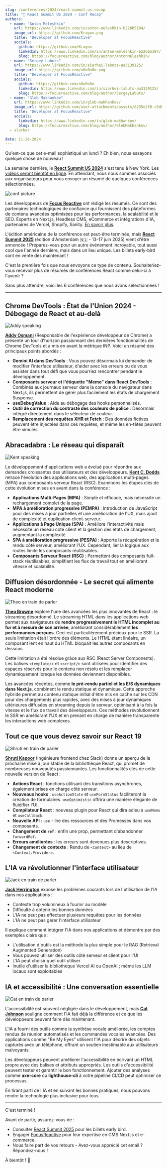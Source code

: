 ```yaml
---
slug: /conferences/2024/react-summit-us-recap
title: "📅 React Summit US 2024 - Conf Recap"
authors:
  - name: "Anton Meleshkin"
    url: https://www.linkedin.com/in/anton-meleshkin-b226b5184/
    image_url: https://github.com/Kragov.png
    title: "Developer at FocusReactive"
    socials:
      github: https://github.com/Kragov
      linkedin: https://www.linkedin.com/in/anton-meleshkin-b226b5184/
      blog: https://focusreactive.com/blog/author/AntonMeleshkin/
  - name: "Sergey Labuts"
    url: https://www.linkedin.com/in/siarhei-labuts-aa3139125/
    image_url: https://github.com/o8o0o8o.png
    title: "Developer at FocusReactive"
    socials:
      github: https://github.com/o8o0o8o
      linkedin: https://www.linkedin.com/in/siarhei-labuts-aa3139125/
      blog: https://focusreactive.com/blog/author/SergeyLabuts/
  - name: "Gleb Makhankov"
    url: https://www.linkedin.com/in/gleb-makhankov/
    image_url: https://github.com/user-attachments/assets/8235e2f0-c5d8-4dd5-89ea-305fb47a8285
    title: "Developer at FocusReactive"
    socials:
      linkedin: https://www.linkedin.com/in/gleb-makhankov/
      blog: https://focusreactive.com/blog/author/GlebMakhankov/
  - slorber

date: 11-26-2024
---
```


Qu'est-ce que cet e-mail sophistiqué un lundi ? Eh bien, nous essayons quelque chose de nouveau !

La semaine dernière, le **[React Summit US 2024](https://reactsummit.us?utm_source=Newsletter&utm_medium=thisweekinreact)** s'est tenu à New York. Les [vidéos seront bientôt en ligne](https://gitnation.com/events/react-summit-us-2024/talks). En attendant, nous nous sommes associés aux organisateurs pour vous envoyer un résumé de quelques conférences sélectionnées.

<!-- truncate -->

![conf picture](/emails/conferences/2024/react-summit-us/conf.jpg)

Les développeurs de **[Focus Reactive](https://focusreactive.com?utm_source=Newsletter&utm_medium=thisweekinreact)** ont rédigé les résumés. Ce sont des partenaires technologiques de confiance qui fournissent des plateformes de contenu avancées optimisées pour les performances, la scalabilité et le SEO. Experts en Next.js, Headless CMS, eCommerce et intégrations d'IA, partenaires de Vercel, Shopify, Sanity. [En savoir plus](https://focusreactive.com?utm_source=Newsletter&utm_medium=thisweekinreact).

L'édition américaine de la conférence est peut-être terminée, mais **[React Summit 2025](https://reactsummit.com?utm_source=Newsletter&utm_medium=thisweekinreact)** (édition d'Amsterdam 🇳🇱 - 13-17 juin 2025) vient d'être annoncée ! Préparez-vous pour un autre événement incroyable, tout aussi cool que l'année dernière, mais dans un lieu unique. Les billets early-bird sont en vente dès maintenant !

C'est la première fois que nous envoyons ce type de contenu. Souhaiteriez-vous recevoir plus de résumés de conférences React comme celui-ci à l'avenir ?

Sans plus attendre, voici les 6 conférences que nous avons sélectionnées !

<SubscribeFormEmbed placement="top" />

---

## Chrome DevTools : État de l'Union 2024 - Débogage de React et au-delà

![Addy speaking](/emails/conferences/2024/react-summit-us/addy.jpg)

**[Addy Osmani](https://bsky.app/profile/addyosmani.bsky.social)** (Responsable de l'expérience développeur de Chrome) a présenté un tour d'horizon passionnant des dernières fonctionnalités de Chrome DevTools et a mis en avant la métrique INP. Voici un résumé des principaux points abordés :

- **Gemini AI dans DevTools** : Vous pouvez désormais lui demander de modifier l'interface utilisateur, d'aider avec les erreurs ou de vous assister dans tout défi que vous pourriez rencontrer pendant le développement.
- **Composants serveur et l'étiquette "Memo" dans React DevTools** : Combinés aux journaux serveur dans la console du navigateur dans Next.js, ils permettent de gérer plus facilement les états de chargement Suspense.
- **useDebugValue** : Aide au débogage des hooks personnalisés.
- **Outil de correction du contraste des couleurs de police** : Désormais intégré directement dans le sélecteur de couleur.
- **Remplacement des requêtes XHR et Fetch** : Des données fictives peuvent être injectées dans ces requêtes, et même les en-têtes peuvent être simulés.

## Abracadabra : Le réseau qui disparaît

![Kent speaking](/emails/conferences/2024/react-summit-us/kent.jpg)

Le développement d'applications web a évolué pour répondre aux demandes croissantes des utilisateurs et des développeurs. **[Kent C. Dodds](https://bsky.app/profile/kentcdodds.com)** retrace l'évolution des applications web, des applications multi-pages (MPA) aux composants serveur React (RSC). Examinons les étapes clés de cette évolution mises en avant dans la conférence :

- **Applications Multi-Pages (MPA)** : Simple et efficace, mais nécessite un rechargement complet de la page.
- **MPA à amélioration progressive (PEMPA)** : Introduction de JavaScript pour des mises à jour partielles et une amélioration de l'UX, mais ajout de complexité et duplication client-serveur.
- **Applications à Page Unique (SPA)** : Améliore l'interactivité mais nécessite un réseau côté client et la gestion des états de chargement, augmentant la complexité.
- **SPA à amélioration progressive (PESPA)** : Apporte la récupération et le rendu côté serveur, améliorant l'UX. Cependant, lier la logique aux routes limite les composants réutilisables.
- **Composants Serveur React (RSC)** : Permettent des composants full-stack réutilisables, simplifiant les flux de travail tout en améliorant vitesse et scalabilité.

## Diffusion désordonnée - Le secret qui alimente React moderne

![Theo en train de parler](/emails/conferences/2024/react-summit-us/theo.jpg)

**[Theo Browne](https://bsky.app/profile/t3.gg)** explore l'une des avancées les plus innovantes de React : le streaming désordonné. Le streaming HTML dans les applications web permet aux navigateurs de **rendre progressivement le HTML incomplet au fur et à mesure de son arrivée**, améliorant considérablement **les performances perçues**. Ceci est particulièrement précieux pour le SSR. La seule limitation était l'ordre des éléments. Le HTML étant linéaire, un composant lent en haut du HTML bloquait les autres composants en dessous.

Cette limitation a été résolue grâce aux RSC (React Server Components). Les balises `<template/>` et `<script/>` sont utilisées pour identifier des espaces réservés pour le contenu non résolu et les remplacer dynamiquement lorsque les données deviennent disponibles.

Les avancées récentes, comme **le pré-rendu partiel et les E/S dynamiques dans Next.js**, combinent le rendu statique et dynamique. Cette approche hybride permet au contenu statique initial d'être mis en cache sur les CDN pour des chargements plus rapides, avec des mises à jour dynamiques ultérieures diffusées en streaming depuis le serveur, optimisant à la fois la vitesse et le flux de travail des développeurs. Ces méthodes révolutionnent le SSR en améliorant l'UX et en prenant en charge de manière transparente les interactions web complexes.

<SubscribeFormEmbed placement="middle" />

## Tout ce que vous devez savoir sur React 19

![Shruti en train de parler](/emails/conferences/2024/react-summit-us/shruti.jpg)

**[Shruti Kapoor](https://bsky.app/profile/shrutikapoor08.bsky.social)** (Ingénieure frontend chez Slack) donne un aperçu de la prochaine mise à jour stable de la bibliothèque React, qui promet de nombreuses nouveautés passionnantes. Les fonctionnalités clés de cette nouvelle version de React :

- **Actions React** : fonctions utilisant des transitions asynchrones, également prises en charge côté serveur.
- **Nouveaux hooks** : `useActionState` et `useFormStatus` faciliteront la création de formulaires. `useOptimistic` offrira une manière élégante de fluidifier l'UI.
- **Compilateur React** : nouveau plugin pour React qui dira adieu à `useMemo` et `useCallback`.
- **Nouvelle API** : `use` - lire des ressources et des Promesses dans vos composants.
- **Changement de `ref`** : enfin une prop, permettant d'abandonner `forwardRef`.
- **Erreurs améliorées** : les erreurs sont devenues plus descriptives.
- **Changement de contexte** : Rendu de `<Context>` au lieu de `<Context.Provider>`.

## L'IA va révolutionner l'interface utilisateur

![Jack en train de parler](/emails/conferences/2024/react-summit-us/jack.jpg)

**[Jack Herrington](https://bsky.app/profile/jherr.dev)** expose les problèmes courants lors de l'utilisation de l'IA dans nos applications :

- Contexte trop volumineux à fournir au modèle
- Difficulté à obtenir les bonnes données
- L'IA ne peut pas effectuer plusieurs requêtes pour les données
- L'IA ne peut pas gérer l'interface utilisateur

Il explique comment intégrer l'IA dans nos applications et démontre par des exemples clairs que :

- L'utilisation d'outils est la méthode la plus simple pour le RAG (Retrieval Augmented Generation)
- Vous pouvez utiliser des outils côté serveur et client pour l'UI
- L'IA peut choisir quel outil utiliser
- Inutile d'utiliser la bibliothèque Vercel AI ou OpenAI ; même les LLM locaux sont exploitables

## IA et accessibilité : Une conversation essentielle

![Cat en train de parler](/emails/conferences/2024/react-summit-us/cat.jpg)

L'accessibilité est souvent négligée dans le développement, mais **[Cat Johnson](https://www.linkedin.com/in/catandthemachines/)** souligne comment l'IA fait déjà la différence et ce que les développeurs peuvent faire dès maintenant.

L'IA a fourni des outils comme la synthèse vocale améliorée, les comptes rendus de réunion automatisés et les commandes vocales avancées. Des applications comme "Be My Eyes" utilisent l'IA pour décrire des objets capturés avec un téléphone, offrant un soutien inestimable aux utilisateurs malvoyants.

Les développeurs peuvent améliorer l'accessibilité en écrivant un HTML propre avec des balises et attributs appropriés. Les outils d'accessibilité peuvent tester et garantir le bon fonctionnement. Ajouter des analyses comme **axe-core** ou **lighthouse-cli** à votre pipeline CI/CD peut optimiser ce processus.

En tirant parti de l'IA et en suivant les bonnes pratiques, nous pouvons rendre la technologie plus inclusive pour tous.

---

C'est terminé !

Avant de partir, assurez-vous de :

- Consulter [React Summit 2025](https://reactsummit.com?utm_source=Newsletter&utm_medium=thisweekinreact) pour les billets early bird.
- Engager [FocusReactive](https://focusreactive.com/?utm_source=Newsletter&utm_medium=thisweekinreact) pour leur expertise en CMS Next.js et e-commerce.
- Nous faire part de vos retours - Avez-vous apprécié cet email ? Répondez-nous !

À bientôt ! 👋